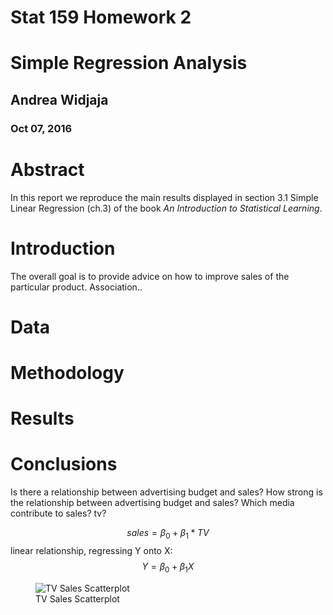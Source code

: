 # Stat 159 Homework 2

# Simple Regression Analysis  
## Andrea Widjaja  
### Oct 07, 2016

# Abstract  
In this report we reproduce the main results displayed in section 3.1 Simple Linear Regression (ch.3) of the book *An Introduction to Statistical Learning*.

# Introduction  
The overall goal is to provide advice on how to improve sales of the particular product. Association..  

# Data  
# Methodology
# Results
# Conclusions

Is there a relationship between advertising budget and sales?
How strong is the relationship between advertising budget and sales?
Which media contribute to sales? tv?

$$ sales = \beta_0 + \beta_1 * TV $$
linear relationship, regressing Y onto X: $$ Y = \beta_0 + \beta_1X $$
 
![TV Sales Scatterplot](../images/scatterplot-tv-sales.png)


